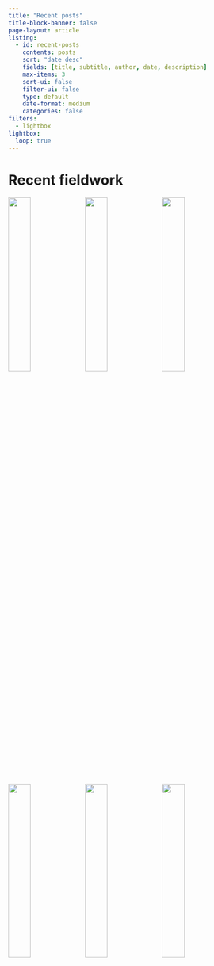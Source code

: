 ```yaml
---
title: "Recent posts"
title-block-banner: false
page-layout: article
listing: 
  - id: recent-posts
    contents: posts
    sort: "date desc"
    fields: [title, subtitle, author, date, description]
    max-items: 3
    sort-ui: false
    filter-ui: false
    type: default
    date-format: medium
    categories: false
filters:
  - lightbox
lightbox:
  loop: true
---
```


::: {#recent-posts}
:::

# Recent fieldwork

::: column-screen-inset-right
![](images/field-gallery/IMG_20221019_152435.jpg){.lightbox group="field-gallery" width="30%"} ![](images/field-gallery/IMG_20221019_111752.jpg){.lightbox group="field-gallery" width="30%"} ![](images/field-gallery/IMG_20221019_102947.jpg){.lightbox group="field-gallery" width="30%"}

![](images/field-gallery/IMG_20221019_154944.jpg){.lightbox group="field-gallery" width="30%"} ![](images/field-gallery/IMG_20221020_092222.jpg){.lightbox group="field-gallery" width="30%"} ![](images/field-gallery/IMG_20221021_112418.jpg){.lightbox group="field-gallery" width="30%"}
:::

